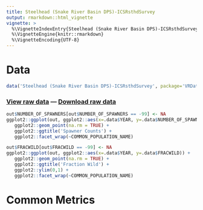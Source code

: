```yaml
---
title: Steelhead (Snake River Basin DPS)-ICSRsthdSurvey
output: rmarkdown::html_vignette
vignette: >
  %\VignetteIndexEntry{Steelhead (Snake River Basin DPS)-ICSRsthdSurvey}
  %\VignetteEngine{knitr::rmarkdown}
  %\VignetteEncoding{UTF-8}
---
```


# Data

```r
data('Steelhead (Snake River Basin DPS)-ICSRsthdSurvey', package='VRData')
```

### [View raw data](../data/Steelhead (Snake River Basin DPS)-ICSRsthdSurvey.html) &#8212; [Download raw data](../data/Steelhead (Snake River Basin DPS)-ICSRsthdSurvey.csv)

```r
out$NUMBER_OF_SPAWNERS[out$NUMBER_OF_SPAWNERS == -99] <- NA
ggplot2::ggplot(out, ggplot2::aes(x=.data$YEAR, y=.data$NUMBER_OF_SPAWNERS)) +
   ggplot2::geom_point(na.rm = TRUE) +
   ggplot2::ggtitle('Spawner Counts') +
   ggplot2::facet_wrap(~COMMON_POPULATION_NAME)
```

```r
out$FRACWILD[out$FRACWILD == -99] <- NA
ggplot2::ggplot(out, ggplot2::aes(x=.data$YEAR, y=.data$FRACWILD)) +
   ggplot2::geom_point(na.rm = TRUE) +
   ggplot2::ggtitle('Fraction Wild') +
   ggplot2::ylim(0,1) +
   ggplot2::facet_wrap(~COMMON_POPULATION_NAME)
```

# Common Metrics



